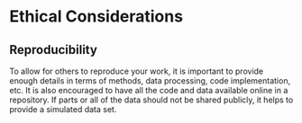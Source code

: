 # Ethical Considerations  

## Reproducibility  

To allow for others to reproduce your work, it is important to provide enough details in terms of methods, data processing, code implementation, etc. It is also encouraged to have all the code and data available online in a repository. If parts or all of the data should not be shared publicly, it helps to provide a simulated data set. 